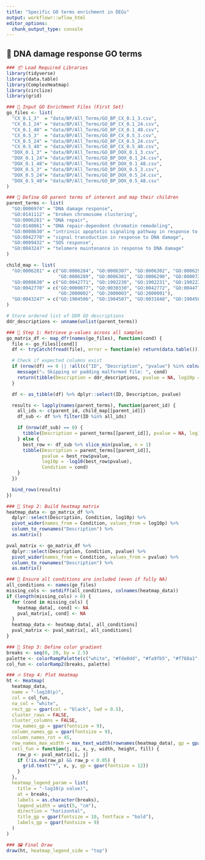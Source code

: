 ```yaml
---
title: "Specific GO terms enrichment in DEGs"
output: workflowr::wflow_html
editor_options:
  chunk_output_type: console
---
```


## **📌 DNA damage response GO terms**
```r

### 📦 Load Required Libraries
library(tidyverse)
library(data.table)
library(ComplexHeatmap)
library(circlize)
library(grid)

### 📁 Input GO Enrichment Files (First Set)
go_files <- list(
  "CX_0.1_3"  = "data/BP/All_Terms/GO_BP_CX_0.1_3.csv",
  "CX_0.1_24" = "data/BP/All_Terms/GO_BP_CX_0.1_24.csv",
  "CX_0.1_48" = "data/BP/All_Terms/GO_BP_CX_0.1_48.csv",
  "CX_0.5_3"  = "data/BP/All_Terms/GO_BP_CX_0.5_3.csv",
  "CX_0.5_24" = "data/BP/All_Terms/GO_BP_CX_0.5_24.csv",
  "CX_0.5_48" = "data/BP/All_Terms/GO_BP_CX_0.5_48.csv",
  "DOX_0.1_3" = "data/BP/All_Terms/GO_BP_DOX_0.1_3.csv",
  "DOX_0.1_24"= "data/BP/All_Terms/GO_BP_DOX_0.1_24.csv",
  "DOX_0.1_48"= "data/BP/All_Terms/GO_BP_DOX_0.1_48.csv",
  "DOX_0.5_3" = "data/BP/All_Terms/GO_BP_DOX_0.5_3.csv",
  "DOX_0.5_24"= "data/BP/All_Terms/GO_BP_DOX_0.5_24.csv",
  "DOX_0.5_48"= "data/BP/All_Terms/GO_BP_DOX_0.5_48.csv"
)

### 🧬 Define GO parent terms of interest and map their children
parent_terms <- list(
  "GO:0006974" = "DNA damage response",
  "GO:0141112" = "broken chromosome clustering",
  "GO:0006281" = "DNA repair",
  "GO:0140861" = "DNA repair-dependent chromatin remodeling",
  "GO:0008630" = "intrinsic apoptotic signaling pathway in response to DNA damage",
  "GO:0042770" = "signal transduction in response to DNA damage",
  "GO:0009432" = "SOS response",
  "GO:0043247" = "telomere maintenance in response to DNA damage"
)

child_map <- list(
  "GO:0006281" = c("GO:0006284", "GO:0006307", "GO:0006302", "GO:0006298", "GO:0043504",
                   "GO:0006289", "GO:0006301", "GO:0006290", "GO:0000725", "GO:0000012"),
  "GO:0008630" = c("GO:0042771", "GO:1902230", "GO:1902231", "GO:1902229"),
  "GO:0042770" = c("GO:0000077", "GO:0030330", "GO:0042772", "GO:0044773",
                   "GO:2000002", "GO:2000003", "GO:2000001"),
  "GO:0043247" = c("GO:1904506", "GO:1904507", "GO:0031848", "GO:1904505", "GO:0097698")
)

# Store ordered list of DDR GO descriptions
ddr_descriptions <- unname(unlist(parent_terms))

### 🔁 Step 1: Retrieve p-values across all samples
go_matrix_df <- map_dfr(names(go_files), function(cond) {
  file <- go_files[[cond]]
  df <- tryCatch(fread(file), error = function(e) return(data.table()))

  # Check if expected columns exist
  if (nrow(df) == 0 || !all(c("ID", "Description", "pvalue") %in% colnames(df))) {
    message("⚠️ Skipping or padding malformed file: ", cond)
    return(tibble(Description = ddr_descriptions, pvalue = NA, log10p = NA, Condition = cond))
  }

  df <- as_tibble(df) %>% dplyr::select(ID, Description, pvalue)

  results <- lapply(names(parent_terms), function(parent_id) {
    all_ids <- c(parent_id, child_map[[parent_id]])
    df_sub <- df %>% filter(ID %in% all_ids)

    if (nrow(df_sub) == 0) {
      tibble(Description = parent_terms[[parent_id]], pvalue = NA, log10p = NA, Condition = cond)
    } else {
      best_row <- df_sub %>% slice_min(pvalue, n = 1)
      tibble(Description = parent_terms[[parent_id]],
             pvalue = best_row$pvalue,
             log10p = -log10(best_row$pvalue),
             Condition = cond)
    }
  })

  bind_rows(results)
})

### 🧱 Step 2: Build heatmap matrix
heatmap_data <- go_matrix_df %>%
  dplyr::select(Description, Condition, log10p) %>%
  pivot_wider(names_from = Condition, values_from = log10p) %>%
  column_to_rownames("Description") %>%
  as.matrix()

pval_matrix <- go_matrix_df %>%
  dplyr::select(Description, Condition, pvalue) %>%
  pivot_wider(names_from = Condition, values_from = pvalue) %>%
  column_to_rownames("Description") %>%
  as.matrix()

### 🔧 Ensure all conditions are included (even if fully NA)
all_conditions <- names(go_files)
missing_cols <- setdiff(all_conditions, colnames(heatmap_data))
if (length(missing_cols) > 0) {
  for (cond in missing_cols) {
    heatmap_data[, cond] <- NA
    pval_matrix[, cond] <- NA
  }
  heatmap_data <- heatmap_data[, all_conditions]
  pval_matrix <- pval_matrix[, all_conditions]
}

### 🎨 Step 3: Define color gradient
breaks <- seq(0, 20, by = 2.5)
palette <- colorRampPalette(c("white", "#fde0dd", "#fa9fb5", "#f768a1", "#c51b8a", "#7a0177", "#49006a"))(length(breaks))
col_fun <- colorRamp2(breaks, palette)

### 🔥 Step 4: Plot Heatmap
ht <- Heatmap(
  heatmap_data,
  name = "-log10(p)",
  col = col_fun,
  na_col = "white",
  rect_gp = gpar(col = "black", lwd = 0.5),
  cluster_rows = FALSE,
  cluster_columns = FALSE,
  row_names_gp = gpar(fontsize = 9),
  column_names_gp = gpar(fontsize = 9),
  column_names_rot = 45,
  row_names_max_width = max_text_width(rownames(heatmap_data), gp = gpar(fontsize = 9)),
  cell_fun = function(j, i, x, y, width, height, fill) {
    raw_p <- pval_matrix[i, j]
    if (!is.na(raw_p) && raw_p < 0.05) {
      grid.text("*", x, y, gp = gpar(fontsize = 12))
    }
  },
  heatmap_legend_param = list(
    title = "-log10(p value)",
    at = breaks,
    labels = as.character(breaks),
    legend_width = unit(5, "cm"),
    direction = "horizontal",
    title_gp = gpar(fontsize = 10, fontface = "bold"),
    labels_gp = gpar(fontsize = 9)
  )
)

### 🖼️ Final Draw
draw(ht, heatmap_legend_side = "top")

```


